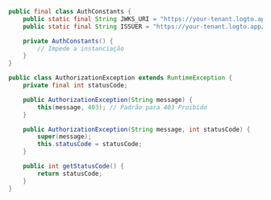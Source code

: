 ```java title="AuthConstants.java"
public final class AuthConstants {
    public static final String JWKS_URI = "https://your-tenant.logto.app/oidc/jwks";
    public static final String ISSUER = "https://your-tenant.logto.app/oidc";

    private AuthConstants() {
        // Impede a instanciação
    }
}
```

```java title="AuthorizationException.java"
public class AuthorizationException extends RuntimeException {
    private final int statusCode;

    public AuthorizationException(String message) {
        this(message, 403); // Padrão para 403 Proibido
    }

    public AuthorizationException(String message, int statusCode) {
        super(message);
        this.statusCode = statusCode;
    }

    public int getStatusCode() {
        return statusCode;
    }
}
```
